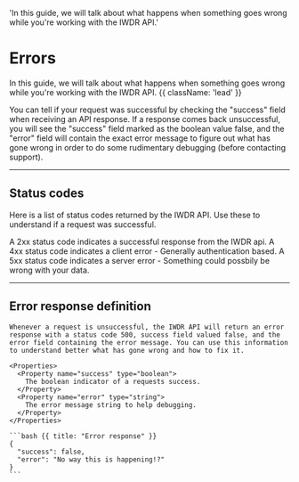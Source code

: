   'In this guide, we will talk about what happens when something goes wrong while you&apos;re working with the IWDR API.'

# Errors
<AuthChecker />

In this guide, we will talk about what happens when something goes wrong while you&apos;re working with the IWDR API. {{ className: 'lead' }}

You can tell if your request was successful by checking the "success" field when receiving an API response.
If a response comes back unsuccessful, you will see the "success" field marked as the boolean value false,
and the "error" field will contain the exact error message
to figure out what has gone wrong in order to do some rudimentary debugging
(before contacting support).

---

## Status codes

Here is a list of status codes returned by the IWDR API. Use these to understand if a request was successful.

<Properties>
  <Property name="2xx">
    A 2xx status code indicates a successful response from the IWDR api.
  </Property>
  <Property name="4xx">
    A 4xx status code indicates a client error - Generally authentication based.
  </Property>
  <Property name="5xx">
    A 5xx status code indicates a server error - Something could possbily be wrong with your data.
  </Property>
</Properties>

---

## Error response definition

<Row>
  <Col>

    Whenever a request is unsuccessful, the IWDR API will return an error response with a status code 500, success field valued false, and the error field containing the error message. You can use this information to understand better what has gone wrong and how to fix it.

    <Properties>
      <Property name="success" type="boolean">
        The boolean indicator of a requests success.
      </Property>
      <Property name="error" type="string">
        The error message string to help debugging.
      </Property>
    </Properties>

  </Col>
  <Col>

    ```bash {{ title: "Error response" }}
    {
      "success": false,
      "error": "No way this is happening!?"
    }
    ```

  </Col>
</Row>
